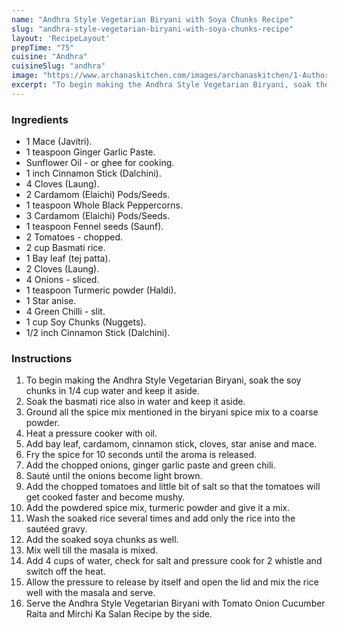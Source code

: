 ---
name: "Andhra Style Vegetarian Biryani with Soya Chunks Recipe"
slug: "andhra-style-vegetarian-biryani-with-soya-chunks-recipe"
layout: 'RecipeLayout'
prepTime: "75"
cuisine: "Andhra"
cuisineSlug: "andhra"
image: "https://www.archanaskitchen.com/images/archanaskitchen/1-Author/sibyl_sunitha/Andhra_Style_Vegetarian_Biryani_with_Soya_Chunks_Recipe_is_.jpg"
excerpt: "To begin making the Andhra Style Vegetarian Biryani, soak the soy chunks in 14 cup water and keep it aside"
---

### Ingredients

- 1 Mace (Javitri).
- 1 teaspoon Ginger Garlic Paste.
- Sunflower Oil - or ghee for cooking.
- 1 inch Cinnamon Stick (Dalchini).
- 4 Cloves (Laung).
- 2 Cardamom (Elaichi) Pods/Seeds.
- 1 teaspoon Whole Black Peppercorns.
- 3 Cardamom (Elaichi) Pods/Seeds.
- 1 teaspoon Fennel seeds (Saunf).
- 2 Tomatoes - chopped.
- 2 cup Basmati rice.
- 1 Bay leaf (tej patta).
- 2 Cloves (Laung).
- 4 Onions - sliced.
- 1 teaspoon Turmeric powder (Haldi).
- 1 Star anise.
- 4 Green Chilli - slit.
- 1 cup Soy Chunks (Nuggets).
- 1/2 inch Cinnamon Stick (Dalchini).

### Instructions

1. To begin making the Andhra Style Vegetarian Biryani, soak the soy chunks in 1/4 cup water and keep it aside.
1. Soak the basmati rice also in water and keep it aside.
1. Ground all the spice mix mentioned in the biryani spice mix to a coarse powder.
1. Heat a pressure cooker with oil.
1.  Add bay leaf, cardamom, cinnamon stick, cloves, star anise and mace.
1. Fry the spice for 10 seconds until the aroma is released.
1. Add the chopped onions, ginger garlic paste and green chili.
1. Sauté until the onions become light brown.
1. Add the chopped tomatoes and little bit of salt so that the tomatoes will get cooked faster and become mushy.
1. Add the powdered spice mix, turmeric powder and give it a mix.
1. Wash the soaked rice several times and add only the rice into the sautéed gravy.
1. Add the soaked soya chunks as well.
1. Mix well till the masala is mixed.
1. Add 4 cups of water, check for salt and pressure cook for 2 whistle and switch off the heat.
1. Allow the pressure to release by itself and open the lid and mix the rice well with the masala and serve.
1. Serve the Andhra Style Vegetarian Biryani with Tomato Onion Cucumber Raita and Mirchi Ka Salan Recipe by the side.
